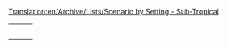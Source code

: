 [[Translation:en/Archive/Lists/Scenario by Setting - Sub-Tropical]]
{{en/Scenarios by setting}}

{|
|-
|style="border:none;background:white"|
{{en/Scenario/Islands}}

|style="border:none;background:white"|
{{en/Scenario/Echo}}

|style="border:none;background:white"|
{{en/Scenario/The Isles}}

|-

|style="border:none;background:white"|
{{en/Scenario/Tropical River}}

|style="border:none;background:white"|
{{en/Scenario/Chatham Islands}}

|style="border:none;background:white"|
{{en/Scenario/Alexander to Karthoum}}

|-
|style="border:none;background:white"|
{{en/Scenario/Desert Tracking}}

|style="border:none;background:white"|
{{en/Scenario/Jamaica}}

|style="border:none;background:white"|
{{en/Scenario/The Barrens}}

|-
|style="border:none;background:white"|
{{en/Scenario/Malta}}

|style="border:none;background:white"|
{{en/Scenario/Cuba}}

|style="border:none;background:white"|
{{en/Scenario/The Islands of Quandaya}}

|-
|style="border:none;background:white"|
{{en/Scenario/Colorado}}


|}